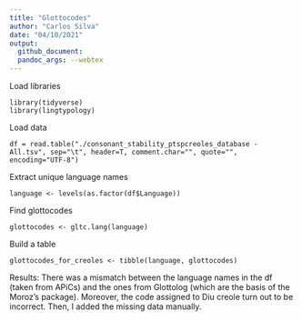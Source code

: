 ```yaml
---
title: "Glottocodes"
author: "Carlos Silva"
date: "04/10/2021"
output:   
  github_document:
  pandoc_args: --webtex
---
```


Load libraries

```
library(tidyverse)
library(lingtypology)
```

Load data

```
df = read.table("./consonant_stability_ptspcreoles_database - All.tsv", sep="\t", header=T, comment.char="", quote="", encoding="UTF-8")
```

Extract unique language names

```
language <- levels(as.factor(df$Language))
```

Find glottocodes

```
glottocodes <- gltc.lang(language)
```


Build a table

```
glottocodes_for_creoles <- tibble(language, glottocodes)
```

Results: There was a mismatch between the language names in the df (taken from APiCs) and the ones from Glottolog (which are the basis of the Moroz's package). Moreover, the code assigned to Diu creole turn out to be incorrect. Then, I added the missing data manually.
